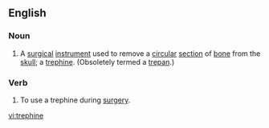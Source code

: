 ==English==

===Noun===
{{en-noun}}

# {{medicine}} A [[surgical]] [[instrument]] used to remove a [[circular]] [[section]] of [[bone]] from the [[skull]]; a [[trephine]].  (Obsoletely termed a [[trepan]].)

===Verb===
{{en-verb|trephines|trephining|trephined|trephined}}

# To use a trephine during [[surgery]].

[[vi:trephine]]